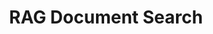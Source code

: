 ---
title: RAG Document Search
sidebar_position: 3
description: sample page
custom_edit_url: null
---